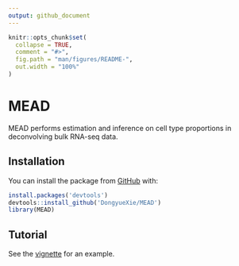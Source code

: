 ```yaml
---
output: github_document
---
```


<!-- README.md is generated from README.Rmd. Please edit that file -->

```r
knitr::opts_chunk$set(
  collapse = TRUE,
  comment = "#>",
  fig.path = "man/figures/README-",
  out.width = "100%"
)
```

# MEAD

<!-- badges: start -->
<!-- badges: end -->

MEAD performs estimation and inference on cell type proportions in deconvolving bulk RNA-seq data.

## Installation

You can install the package from [GitHub](https://github.com/DongyueXie/MEAD) with:

```r
install.packages('devtools')
devtools::install_github('DongyueXie/MEAD')
library(MEAD)
```

## Tutorial

See the [vignette](https://dongyuexie.github.io/MEAD/docs/MEAD.html) for an example.
